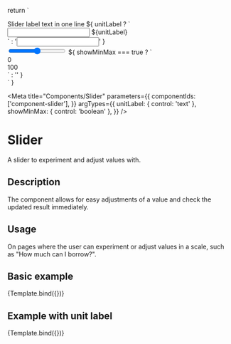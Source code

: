 
  return `
  <div class="form-group">
    <div class="gds-slider-label-container">
        <label for="gds-slider" id="gds-slider-label">Slider label text in one line</label>
        ${
          unitLabel
            ? `<div class="group group-border group-focus">
          <input type="number" aria-labelledby="gds-slider-label" />
          <span class="form-text">${unitLabel}</span>
        </div>
        `
            : '<input type="number" aria-labelledby="gds-slider-label" />'
        }
    </div>
    <input type="range" id="gds-slider" />
    ${
      showMinMax === true
        ? `
          <div class="gds-slider-min-max">
            <div class="gds-slider-min">0</div>
            <div class="gds-slider-max">100</div>
          </div>`
        : ''
    }
  </div>
  `
}

<Meta
  title="Components/Slider"
  parameters={{
    componentIds: ['component-slider'],
  }}
  argTypes={{
    unitLabel: { control: 'text' },
    showMinMax: { control: 'boolean' },
  }}
/>

# Slider

A slider to experiment and adjust values with.

## Description

The component allows for easy adjustments of a value and check the updated result immediately.

## Usage

On pages where the user can experiment or adjust values in a scale, such as "How much can I borrow?".

## Basic example

<Canvas>
  <Story name="Slider">{Template.bind({})}</Story>
</Canvas>

## Example with unit label

<Canvas>
  <Story name="Slider with unit label" args={{ unitLabel: 'Kr' }}>
    {Template.bind({})}
  </Story>
</Canvas>
